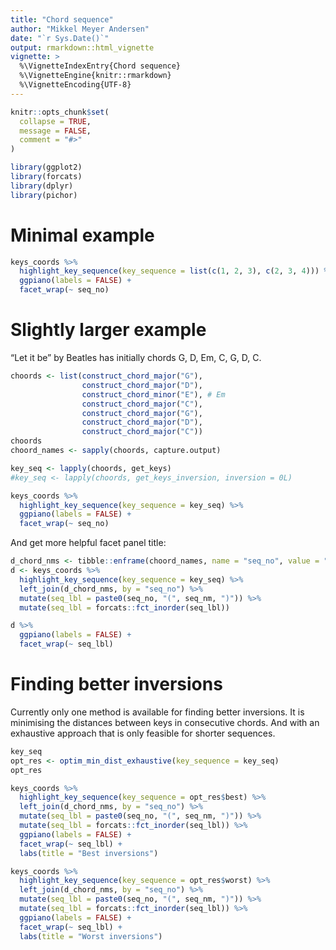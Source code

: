 ```yaml
---
title: "Chord sequence"
author: "Mikkel Meyer Andersen"
date: "`r Sys.Date()`"
output: rmarkdown::html_vignette
vignette: >
  %\VignetteIndexEntry{Chord sequence}
  %\VignetteEngine{knitr::rmarkdown}
  %\VignetteEncoding{UTF-8}
---
```


```r
knitr::opts_chunk$set(
  collapse = TRUE,
  message = FALSE,
  comment = "#>"
)
```

```r
library(ggplot2)
library(forcats)
library(dplyr)
library(pichor)
```

# Minimal example

```r
keys_coords %>% 
  highlight_key_sequence(key_sequence = list(c(1, 2, 3), c(2, 3, 4))) %>% 
  ggpiano(labels = FALSE) + 
  facet_wrap(~ seq_no)
```

# Slightly larger example


"Let it be" by Beatles has initially chords G, D, Em, C, G, D, C.

```r
choords <- list(construct_chord_major("G"),
                construct_chord_major("D"),
                construct_chord_minor("E"), # Em
                construct_chord_major("C"),
                construct_chord_major("G"),
                construct_chord_major("D"),
                construct_chord_major("C"))
choords
choord_names <- sapply(choords, capture.output)
```

```r
key_seq <- lapply(choords, get_keys)
#key_seq <- lapply(choords, get_keys_inversion, inversion = 0L)
```

```r
keys_coords %>% 
  highlight_key_sequence(key_sequence = key_seq) %>% 
  ggpiano(labels = FALSE) + 
  facet_wrap(~ seq_no)
```

And get more helpful facet panel title:

```r
d_chord_nms <- tibble::enframe(choord_names, name = "seq_no", value = "seq_nm")
d <- keys_coords %>% 
  highlight_key_sequence(key_sequence = key_seq) %>% 
  left_join(d_chord_nms, by = "seq_no") %>% 
  mutate(seq_lbl = paste0(seq_no, "(", seq_nm, ")")) %>% 
  mutate(seq_lbl = forcats::fct_inorder(seq_lbl))
```

```r
d %>% 
  ggpiano(labels = FALSE) + 
  facet_wrap(~ seq_lbl)
```


# Finding better inversions

Currently only one method is available for finding better inversions. 
It is minimising the distances between keys in consecutive chords. 
And with an exhaustive approach that is only feasible for shorter sequences. 

```r
key_seq
opt_res <- optim_min_dist_exhaustive(key_sequence = key_seq)
opt_res
```

```r
keys_coords %>% 
  highlight_key_sequence(key_sequence = opt_res$best) %>% 
  left_join(d_chord_nms, by = "seq_no") %>% 
  mutate(seq_lbl = paste0(seq_no, "(", seq_nm, ")")) %>% 
  mutate(seq_lbl = forcats::fct_inorder(seq_lbl)) %>% 
  ggpiano(labels = FALSE) + 
  facet_wrap(~ seq_lbl) +
  labs(title = "Best inversions")
```

```r
keys_coords %>% 
  highlight_key_sequence(key_sequence = opt_res$worst) %>% 
  left_join(d_chord_nms, by = "seq_no") %>% 
  mutate(seq_lbl = paste0(seq_no, "(", seq_nm, ")")) %>% 
  mutate(seq_lbl = forcats::fct_inorder(seq_lbl)) %>% 
  ggpiano(labels = FALSE) + 
  facet_wrap(~ seq_lbl) +
  labs(title = "Worst inversions")
```


